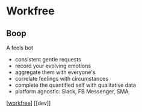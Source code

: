 # Workfree

## Boop

A feels bot
- consistent gentle requests
- record your evolving emotions
- aggregate them with everyone's
- correlate feelings with circumstances
- complete the quantified self with qualitative data
- platform agnostic: Slack, FB Messenger, SMA

[[workfree]] [[dev]]

[//begin]: # "Autogenerated link references for markdown compatibility"
[workfree]: ../../../areas/full-smile/workfree "Workfree"
[//end]: # "Autogenerated link references"